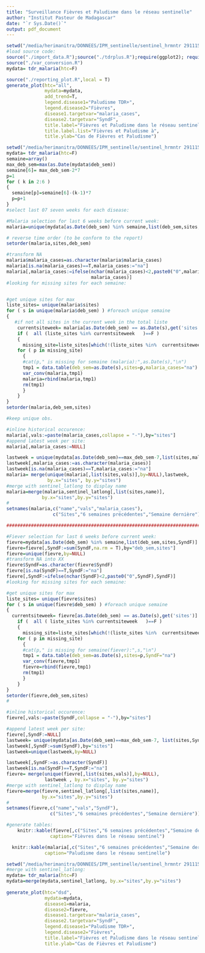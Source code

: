 ```yaml
---
title: "Surveillance Fièvres et Paludisme dans le réseau sentinelle"
author: "Institut Pasteur de Madagascar"
date: "`r Sys.Date()`"
output: pdf_document
---
```




```r
setwd("/media/herimanitra/DONNEES/IPM_sentinelle/sentinel_hrmntr 291115/Sentinel")
#load source code:
source("./import_data.R");source("./tdrplus.R");require(ggplot2); require(gridExtra)
source("./var_conversion.R")
mydata= tdr_malaria(htc=F)

source("./reporting_plot.R",local = T)
generate_plot(htc="all",
              mydata=mydata,
              add_trend=T,
              legend.disease1="Paludisme TDR+",
              legend.disease2="Fièvres",
              disease1.targetvar="malaria_cases",
              disease2.targetvar="SyndF",
              title.label="Fièvres et Paludisme dans le réseau sentinel",
              title.label.list="Fièvres et Paludisme à",
              title.ylab="Cas de Fièvres et Paludisme")
```


```r
setwd("/media/herimanitra/DONNEES/IPM_sentinelle/sentinel_hrmntr 291115/Sentinel")
mydata= tdr_malaria(htc=F)
semaine=array()
max_deb_sem=max(as.Date(mydata$deb_sem))
semaine[6]= max_deb_sem-2*7 
p=1
for ( k in 2:6 )
{
  semaine[p]=semaine[6]-(k-1)*7
  p=p+1
}
#select last 07 seven weeks for each disease:

#Malaria selection for last 6 weeks before current week:
malaria=unique(mydata[as.Date(deb_sem) %in% semaine,list(deb_sem,sites,malaria_cases)],by=NULL)

# reverse time order (to be conform to the report)
setorder(malaria,sites,deb_sem)

#transform NA
malaria$malaria_cases=as.character(malaria$malaria_cases)
malaria[is.na(malaria_cases)==T,malaria_cases:="na"]
malaria[,malaria_cases:=ifelse(nchar(malaria_cases)<2,paste0("0",malaria_cases),
                               malaria_cases)]
#looking for missing sites for each semaine:


#get unique sites for max
liste_sites= unique(malaria$sites)
for ( s in unique(malaria$deb_sem) ) #foreach unique semaine
{ 
   #if not all sites in the current week in the total liste
    currentsiteweek= malaria[as.Date(deb_sem) == as.Date(s),get('sites')]
    if (  all (liste_sites %in% currentsiteweek   )==F )
    {
      missing_site=liste_sites[which(!(liste_sites %in%  currentsiteweek))]
    for ( p in missing_site)
      {
      #cat(p," is missing for semaine (malaria):",as.Date(s),"\n")
      tmp1 = data.table(deb_sem=as.Date(s),sites=p,malaria_cases="na")
      var_conv(malaria,tmp1)
      malaria=rbind(malaria,tmp1)
      rm(tmp1)
      }
    }
}
setorder(malaria,deb_sem,sites)

#keep unique obs.

#inline historical occurence:
malaria[,vals:=paste(malaria_cases,collapse = "-"),by="sites"]
#append latest week per site:
malaria[,malaria_cases:=NULL]

lastweek = unique(mydata[as.Date(deb_sem)==max_deb_sem-7,list(sites,malaria_cases)],by=NULL)
lastweek[,malaria_cases:=as.character(malaria_cases)]
lastweek[is.na(malaria_cases)==T,malaria_cases:="na"]
malaria= merge(unique(malaria[,list(sites,vals)],by=NULL),lastweek, 
               by.x="sites", by.y="sites")
#merge with sentinel_latlong to display name
malaria=merge(malaria,sentinel_latlong[,list(sites,name)],
             by.x="sites",by.y="sites")
#
setnames(malaria,c("name","vals","malaria_cases"),
                 c("Sites","6 semaines précédentes","Semaine dernière"))

##################################################################################

#Fiever selection for last 6 weeks before current week:
fievre=mydata[as.Date(deb_sem) %in% semaine,list(deb_sem,sites,SyndF)]
fievre=fievre[,SyndF:=sum(SyndF,na.rm = T),by="deb_sem,sites"]
fievre=unique(fievre,by=NULL)
#transform NA into XX
fievre$SyndF=as.character(fievre$SyndF)
fievre[is.na(SyndF)==T,SyndF:="na"]
fievre[,SyndF:=ifelse(nchar(SyndF)<2,paste0("0",SyndF),SyndF)]
#looking for missing sites for each semaine:

#get unique sites for max
liste_sites= unique(fievre$sites)
for ( s in unique(fievre$deb_sem) ) #foreach unique semaine
{ 
  currentsiteweek= fievre[as.Date(deb_sem) == as.Date(s),get('sites')]
    if (  all ( liste_sites %in% currentsiteweek   )==F )
    {
      missing_site=liste_sites[which(!(liste_sites %in%  currentsiteweek))]
    for ( p in missing_site)
      {
      #cat(p," is missing for semaine(fiever):",s,"\n")
      tmp1 = data.table(deb_sem=as.Date(s),sites=p,SyndF="na")
      var_conv(fievre,tmp1)
      fievre=rbind(fievre,tmp1)
      rm(tmp1)
      }
    }
}
setorder(fievre,deb_sem,sites)
#

#inline historical occurence:
fievre[,vals:=paste(SyndF,collapse = "-"),by="sites"]

#append latest week per site:
fievre[,SyndF:=NULL]
lastweek= unique(mydata[as.Date(deb_sem)==max_deb_sem-7, list(sites,SyndF)],by=NULL)
lastweek[,SyndF:=sum(SyndF),by="sites"]
lastweek=unique(lastweek,by=NULL)

lastweek[,SyndF:=as.character(SyndF)]
lastweek[is.na(SyndF)==T,SyndF:="na"]                           
fievre= merge(unique(fievre[,list(sites,vals)],by=NULL),
              lastweek , by.x="sites", by.y="sites")
#merge with sentinel_latlong to display name
fievre=merge(fievre,sentinel_latlong[,list(sites,name)],
             by.x="sites",by.y="sites")
#                
setnames(fievre,c("name","vals","SyndF"),
                c("Sites","6 semaines précédentes","Semaine dernière"))

#generate tables:
    knitr::kable(fievre[,c("Sites","6 semaines précédentes","Semaine dernière"),with=F],
                caption="Fièvres dans le réseau sentinel")

  knitr::kable(malaria[,c("Sites","6 semaines précédentes","Semaine dernière"),with=F],
              caption="Paludisme dans le réseau sentinelle")
```

```r
setwd("/media/herimanitra/DONNEES/IPM_sentinelle/sentinel_hrmntr 291115/Sentinel")
#merge with sentinel_latlong:
mydata= tdr_malaria(htc=F)
mydata=merge(mydata,sentinel_latlong, by.x="sites",by.y="sites")
                    
generate_plot(htc="dsd",
              mydata=mydata,
              disease1=malaria,
              disease2=fievre,
              disease1.targetvar="malaria_cases",
              disease2.targetvar="SyndF",
              legend.disease1="Paludisme TDR+",
              legend.disease2="Fièvres",
              title.label="Fièvres et Paludisme dans le réseau sentinelle",
              title.ylab="Cas de Fièvres et Paludisme")
```
